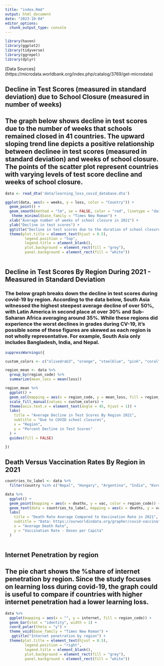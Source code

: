 ```yaml
---
title: "index.Rmd"
output: html_document
date: "2023-10-04"
editor_options: 
  chunk_output_type: console
---
```


```r
library(haven)
library(ggplot2)
library(tidyverse)
library(ggrepel)
library(dplyr)
```

[Data Sources] (https://microdata.worldbank.org/index.php/catalog/3769/get-microdata)

## Decline in Test Scores (measured in standard deviation) due to School Closure (measured in number of weeks)

## The graph below shows decline in test scores due to the number of weeks that schools remained closed in 41 countries. The upward sloping trend line depicts a positive relationship between declinee in test scores (measured in standard deviation) and weeks of school closure. The points of the scatter plot represent countries with varying levels of test score decline  and weeks of school closure. 

``` r

data <- read_dta('data/learning_loss_covid_database.dta')

ggplot(data, aes(x = weeks, y = loss, color = "Country")) + 
  geom_point() + 
  geom_smooth(method = "lm", se = FALSE, color = "red", linetype = "dashed") +
   theme_minimal(base_family = "Times New Roman") +
  xlab("Average number of weeks of school closure in 2021") + 
  ylab("Decline in test scores") +
  ggtitle("Decline in test scores due to the duration of school closure") +
  theme(plot.title = element_text(hjust = 0.5),
         legend.position = "top",
         legend.title = element_blank(),
         plot.background = element_rect(fill = "grey"),  
         panel.background = element_rect(fill = "white"))
  
```

## Decline in Test Scores By Region During 2021 - Measured in Standard Deviation

### The below graph breaks down the decline in test scores during covid-19 by region. According to the data below, South Asia witnessed the highest steepest average decline of over 50%, with Latin America in second place at over 30% and Sub-Saharan Africa averaging around 35%. While these regions did experience the worst declines in grades during CV-19, it's possible some of these figures are skewed as each region is not wholly representative. For example, South Asia only includes Bangladesh, India, and Nepal. 

```r

suppressWarnings({ 

custom_colors <- c("olivedrab3", "orange", "steelblue", "pink", "coral", "violet")

region_mean <- data %>%
  group_by(region_code) %>%
  summarize(mean_loss = mean(loss))

region_mean %>%
  ggplot() +
  geom_col(mapping = aes(x = region_code, y = mean_loss, fill = region_code)) +
  scale_fill_manual(values = custom_colors) +
  theme(axis.text.x = element_text(angle = 45, hjust = 1)) +
  labs(
    title = "Average Decline in Test Scores By Region 2021",
    subtitle = "Due to COVID school closures",
    x = "Region",
    y = "Percent Decline in Test Scores"
  ) + 
  guides(fill = FALSE)

}) 
```


## Death Versus Vaccination Rates By Region in 2021

```r

countries_to_label <- data %>%
  filter(country %in% c("Nepal", "Hungary", "Argentina", "India", "Korea", "United States", "Kenya", "China", "Germany"))

data %>%
  ggplot() +
  geom_point(mapping = aes(x = deaths, y = vac, color = region_code)) +
  geom_text(data = countries_to_label, mapping = aes(x = deaths, y = vac, label = country)) + 
  labs(
    title = "Death Rate Average Compared to Vaccination Rate in 2021",
    subtitle = "Data: https://ourworldindata.org/grapher/covid-vaccination-doses-per-capita",
    x = "Average Death Rate",
    y = "Vaccination Rate - Doses per Capita"
  ) 
  
```

## Internet Penetration by region 

## The pie chart shows the %share of internet penetration by region. Since the study focuses on learning loss during covid-19, the graph could is useful to compare if countries with higher internet penetration had a lower learning loss. 

```r

data %>%
  ggplot(mapping = aes(x = "", y = internet, fill = region_code)) +
  geom_bar(stat = "identity", width = 1) +
  coord_polar(theta = "y") +
  theme_void(base_family = "Times New Roman") +
   ggtitle("Internet penetration by region") +
  theme(plot.title = element_text(hjust = 0.5),
         legend.position = "right",
         legend.title = element_blank(),
         plot.background = element_rect(fill = "grey"),  
         panel.background = element_rect(fill = "white")) 
         

```

